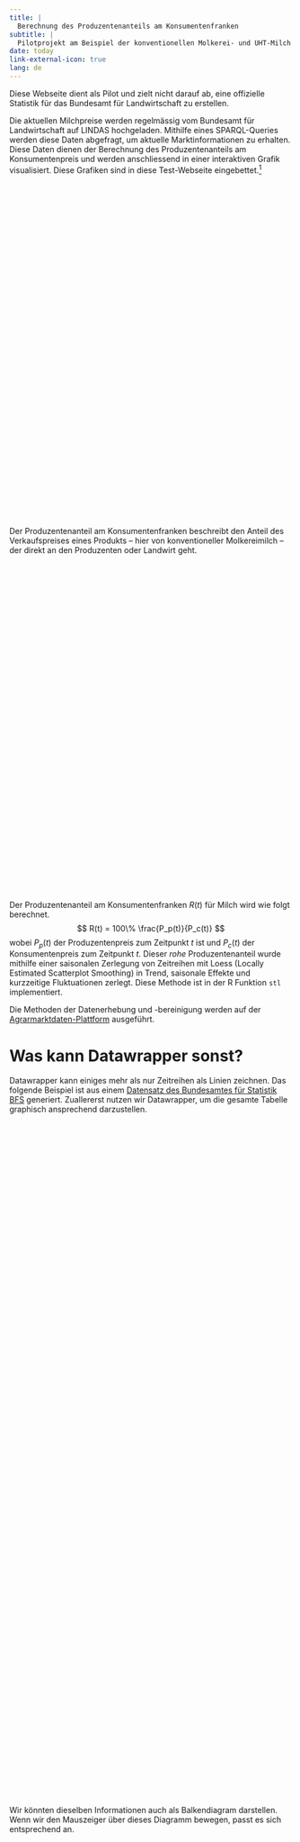 ```yaml
---
title: |
  Berechnung des Produzentenanteils am Konsumentenfranken
subtitle: |
  Pilotprojekt am Beispiel der konventionellen Molkerei- und UHT-Milch
date: today
link-external-icon: true
lang: de
---
```


:::{.callout-note}
Diese Webseite dient als Pilot und zielt nicht darauf ab, eine offizielle Statistik für das Bundesamt für Landwirtschaft zu erstellen.
:::

Die aktuellen Milchpreise werden regelmässig vom Bundesamt für Landwirtschaft auf LINDAS hochgeladen. Mithilfe eines SPARQL-Queries werden diese Daten abgefragt, um aktuelle Marktinformationen zu erhalten. Diese Daten dienen der Berechnung des Produzentenanteils am Konsumentenpreis und werden anschliessend in einer interaktiven Grafik visualisiert. Diese Grafiken sind in diese Test-Webseite eingebettet.[^1]

[^1]: Die interaktiven Grafiken werden in die Testseite als *iframe* eingebettet, um die Ergebnisse anschaulich darzustellen. Dies ermöglicht eine dynamische Präsentation der aktuellen Daten, welche sich in allen möglichen Websites einbetten lässt.

```{=html}
<div style="min-height:581px"><script type="text/javascript" defer src="https://datawrapper.dwcdn.net/BxLYR/embed.js" charset="utf-8"></script><noscript><img src="https://datawrapper.dwcdn.net/BxLYR/full.png" alt="" /></noscript></div></script>
```

<hr style="visibility:hidden;" />

Der Produzentenanteil am Konsumentenfranken beschreibt den Anteil des Verkaufspreises eines Produkts -- hier von konventioneller Molkereimilch -- der direkt an den Produzenten oder Landwirt geht.

```{=html}
<div style="min-height:570px"><script type="text/javascript" defer src="https://datawrapper.dwcdn.net/hdlcx/embed.js" charset="utf-8"></script><noscript><img src="https://datawrapper.dwcdn.net/hdlcx/full.png" alt="" /></noscript></div>
```

<hr style="visibility:hidden;" />

Der Produzentenanteil am Konsumentenfranken $R(t)$ für Milch wird wie folgt berechnet.
$$
R(t) = 100\% \frac{P_p(t)}{P_c(t)}
$$
wobei $P_p(t)$ der Produzentenpreis zum Zeitpunkt $t$ ist und $P_c(t)$ der Konsumentenpreis zum Zeitpunkt $t$. Dieser *rohe* Produzentenanteil wurde mithilfe einer saisonalen Zerlegung von Zeitreihen mit Loess (Locally Estimated Scatterplot Smoothing) in Trend, saisonale Effekte und kurzzeitige Fluktuationen zerlegt. Diese Methode ist in der R Funktion `stl` implementiert.

Die Methoden der Datenerhebung und -bereinigung werden auf der [Agrarmarktdaten-Plattform](https://www.agrarmarktdaten.ch/methoden) ausgeführt.

# Was kann Datawrapper sonst?

Datawrapper kann einiges mehr als nur Zeitreihen als Linien zeichnen. Das folgende Beispiel ist aus einem [Datensatz des Bundesamtes für Statistik BFS](https://www.atlas.bfs.admin.ch/maps/13/de/17965_5882_5872_4801/27738.html) generiert. Zuallererst nutzen wir Datawrapper, um die gesamte Tabelle graphisch ansprechend darzustellen.

```{=html}
<div style="min-height:1185px"><script type="text/javascript" defer src="https://datawrapper.dwcdn.net/FE0SA/embed.js" charset="utf-8"></script><noscript><img src="https://datawrapper.dwcdn.net/FE0SA/full.png" alt="" /></noscript></div>
```

<hr style="visibility:hidden;" />

Wir könnten dieselben Informationen auch als Balkendiagram darstellen. Wenn wir den Mauszeiger über dieses Diagramm bewegen, passt es sich entsprechend an.

```{=html}
<div style="min-height:764px"><script type="text/javascript" defer src="https://datawrapper.dwcdn.net/rG8gr/embed.js" charset="utf-8"></script><noscript><img src="https://datawrapper.dwcdn.net/rG8gr/full.png" alt="" /></noscript></div>
```

<hr style="visibility:hidden;" />

Wenn wir die Daten *weniger* aussagekräftig visualisieren wollen, könnnen wir natürlich jederzeit ein Donut- oder Kuchendiagram verwenden...

:::{.column-screen-inset-right}

```{=html}
<div style="min-height:1589px" id="datawrapper-vis-P6RPq"><script type="text/javascript" defer src="https://datawrapper.dwcdn.net/P6RPq/embed.js" charset="utf-8" data-target="#datawrapper-vis-P6RPq"></script><noscript><img src="https://datawrapper.dwcdn.net/P6RPq/full.png" alt="" /></noscript></div>
```

<hr style="visibility:hidden;" />

:::

Die Daten zeigen die Verteilung der landwirtschaftlichen Nutzflächen pro Kanton als horizontales Säulendiagramm. Diese Art von Diagramm ähnelt stark einer Tabelle: Sie lässt sich gut lesen, darunter liegende Muster sind aber nur schwer feststellbar.

Ein Streudiagramm ist dafür möglicherweise angebrachter. Mit Datawrapper lassen sich auch solche erstellen, inklusive generierter Trendlinie.

```{=html}
<div style="min-height:477px"><script type="text/javascript" defer src="https://datawrapper.dwcdn.net/QksOK/embed.js" charset="utf-8"></script><noscript><img src="https://datawrapper.dwcdn.net/QksOK/full.png" alt="" /></noscript></div>
```

<hr style="visibility:hidden;" />

Allerdings ist möglicherweise auch diese Art von Diagramm nicht die beste für die Daten. Schliesslich handelt es sich um Daten von Kantonen, also geografischen Einheiten. Das schreit dannach, eine Karte zu erstellen. Glücklicherweise kann Datawrapper auch damit umgehen. Das Tool bietet tausende vorgefertigter Karten, welche man durch ein automatisches Matching schnell mit Daten füttern kann.

Zu Demonstrationszwecken wird hier die durchschnittliche landwirtschaftlich Nutzfläche pro Bezirk (und nicht Kanton) eingespielt. Das ganze funktioniert auch gut, wenn die Grafik vergrössert wird.

:::{.column-page}
```{=html}
<div style="min-height:836px"><script type="text/javascript" defer src="https://datawrapper.dwcdn.net/OHJZB/embed.js" charset="utf-8"></script><noscript><img src="https://datawrapper.dwcdn.net/OHJZB/full.png" alt="" /></noscript></div>
```
:::